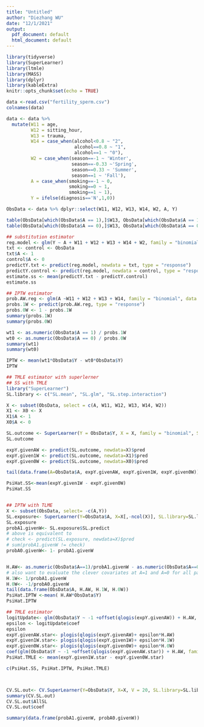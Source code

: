 ```yaml
---
title: "Untitled"
author: "Diezhang WU"
date: "12/1/2021"
output:
  pdf_document: default
  html_document: default
---
```


```r
library(tidyverse)
library(SuperLearner)
library(ltmle)
library(MASS)
library(dplyr)
library(kableExtra)
knitr::opts_chunk$set(echo = TRUE)
```


```r
data <-read.csv("fertility_sperm.csv")
colnames(data)

data <- data %>% 
  mutate(W11 = age,
         W12 = sitting_hour,
         W13 = trauma,
         W14 = case_when(alcohol<0.8 ~ "2",
                         alcohol==0.8 ~ "1",
                         alcohol==1 ~ "0"),
         W2 = case_when(season==-1 ~ 'Winter',
                        season==-0.33 ~'Spring',
                        season==0.33 ~ 'Summer',
                        season==1 ~ 'Fall'),
         A = case_when(smoking==-1 ~ 0,
                       smoking==0 ~ 1,
                       smoking==1 ~ 1),
         Y = ifelse(diagnosis=='N',1,0))

ObsData <- data %>% dplyr::select(W11, W12, W13, W14, W2, A, Y)

```


```r
table(ObsData[which(ObsData$A == 1),]$W13, ObsData[which(ObsData$A == 1),]$W14)
table(ObsData[which(ObsData$A == 0),]$W13, ObsData[which(ObsData$A == 0),]$W14)
```




```r
## substitution estimator
reg.model <- glm(Y ~ A + W11 + W12 + W13 + W14 + W2, family = "binomial", data = ObsData)
txt <- control <- ObsData
txt$A <- 1
control$A <- 0
predictY.txt <- predict(reg.model, newdata = txt, type = "response")
predictY.control <- predict(reg.model, newdata = control, type = "response")
estimate.ss <- mean(predictY.txt - predictY.control)
estimate.ss
```
```r
## IPTW estimator
prob.AW.reg <- glm(A ~W11 + W12 + W13 + W14, family = "binomial", data = ObsData)
probs.1W <- predict(prob.AW.reg, type = "response")
probs.0W <- 1 - probs.1W
summary(probs.1W)
summary(probs.0W)

wt1 <- as.numeric(ObsData$A == 1) / probs.1W
wt0 <- as.numeric(ObsData$A == 0) / probs.0W
summary(wt1)
summary(wt0)

IPTW <- mean(wt1*ObsData$Y - wt0*ObsData$Y)
IPTW
```


```r
## TMLE estimator with superlerner
## SS with TMLE
library("SuperLearner")
SL.library <- c("SL.mean", "SL.glm", "SL.step.interaction")

X <- subset(ObsData, select = c(A, W11, W12, W13, W14, W2))
X1 <- X0 <- X
X1$A <- 1
X0$A <- 0

SL.outcome <- SuperLearner(Y = ObsData$Y, X = X, family = "binomial", SL.library = SL.library)
SL.outcome

expY.givenAW <- predict(SL.outcome, newdata=X)$pred
expY.given1W <- predict(SL.outcome, newdata=X1)$pred
expY.given0W <- predict(SL.outcome, newdata=X0)$pred

tail(data.frame(A=ObsData$A, expY.givenAW, expY.given1W, expY.given0W))

PsiHat.SS<-mean(expY.given1W - expY.given0W)
PsiHat.SS


## IPTW with TLME
X <- subset(ObsData, select= -c(A,Y))
SL.exposure<- SuperLearner(Y=ObsData$A, X=X[,-ncol(X)], SL.library=SL.library, family="binomial")
SL.exposure
probA1.givenW<- SL.exposure$SL.predict
# above is equivalent to
# check <- predict(SL.exposure, newdata=X)$pred
# sum(probA1.givenW != check)
probA0.givenW<- 1- probA1.givenW


H.AW<- as.numeric(ObsData$A==1)/probA1.givenW - as.numeric(ObsData$A==0)/probA0.givenW
# also want to evaluate the clever covariates at A=1 and A=0 for all participants
H.1W<- 1/probA1.givenW
H.0W<- -1/probA0.givenW
tail(data.frame(ObsData$A, H.AW, H.1W, H.0W))
PsiHat.IPTW <-mean( H.AW*ObsData$Y)
PsiHat.IPTW

## TMLE estimator
logitUpdate<- glm(ObsData$Y ~ -1 +offset(qlogis(expY.givenAW)) + H.AW, family='binomial')
epsilon <- logitUpdate$coef
epsilon
expY.givenAW.star<- plogis(qlogis(expY.givenAW)+ epsilon*H.AW)
expY.given1W.star<- plogis(qlogis(expY.given1W)+ epsilon*H.1W)
expY.given0W.star<- plogis(qlogis(expY.given0W)+ epsilon*H.0W)
coef(glm(ObsData$Y ~ -1 +offset(qlogis(expY.givenAW.star)) + H.AW, family=binomial))
PsiHat.TMLE <- mean(expY.given1W.star - expY.given0W.star)

c(PsiHat.SS, PsiHat.IPTW, PsiHat.TMLE)



CV.SL.out<- CV.SuperLearner(Y=ObsData$Y, X=X, V = 20, SL.library=SL.library, family='binomial')
summary(CV.SL.out)
CV.SL.out$AllSL
CV.SL.out$coef
```



```r
summary(data.frame(probA1.givenW, probA0.givenW))
```







